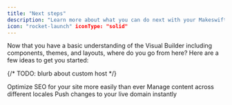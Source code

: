 ```yaml
---
title: "Next steps"
description: "Learn more about what you can do next with your Makeswift site."
icon: "rocket-launch" iconType: "solid"
---
```


Now that you have a basic understanding of the Visual Builder including components, themes, and layouts, where do you go from here? Here are a few ideas to get you started:

{/* TODO: blurb about custom host */}

<CardGroup cols={3}>
  <Card title="SEO" icon="magnifying-glass-chart" href="/product/SEO">
    Optimize SEO for your site more easily than ever
  </Card>
  <Card
    title="Localization"
    icon="map-location-dot"
    href="/product/localization"
  >
    Manage content across different locales
  </Card>
  <Card
    title="Publishing"
    icon="rocket-launch"
    iconType="solid"
    href="/product/publishing"
  >
    Push changes to your live domain instantly
  </Card>
</CardGroup>
